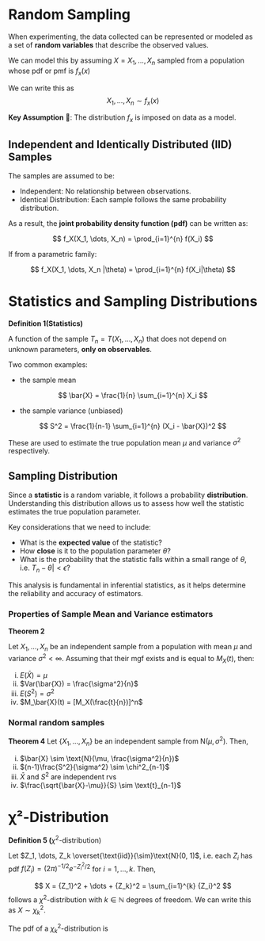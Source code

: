 # Random Sampling

When experimenting, the data collected can be represented or modeled as a set of **random variables** that describe the observed values.

We can model this by assuming $X = {X_1,\dots, X_n}$ sampled from a population whose pdf or pmf is $f_x(x)$

We can write this as $${X_1,\dots, X_n} \sim f_x(x)$$

::: {#nte-sampling}
**Key Assumption** 📌: The distribution $f_x$ is imposed on data as a model.
:::

## Independent and Identically Distributed (IID) Samples

The samples are assumed to be:

-   Independent: No relationship between observations.
-   Identical Distribution: Each sample follows the same probability distribution.

As a result, the **joint probability density function (pdf)** can be written as:

$$ f_X(X_1, \dots, X_n) = \prod_{i=1}^{n} f(X_i) $$

If from a parametric family:

$$ f_X(X_1, \dots, X_n |\theta) = \prod_{i=1}^{n} f(X_i|\theta) $$

# Statistics and Sampling Distributions

::: {#def-statistics}
**Definition 1(Statistics)**

A function of the sample $T_n = T(X_1, \dots, X_n)$ that does not depend on unknown parameters, **only on observables**.
:::

Two common examples:

-   the sample mean

$$
\bar{X} = \frac{1}{n} \sum_{i=1}^{n} X_i 
$$

-   the sample variance (unbiased)

$$
S^2 = \frac{1}{n-1} \sum_{i=1}^{n} (X_i - \bar{X})^2
$$

These are used to estimate the true population mean $\mu$ and variance $\sigma^2$ respectively.

## Sampling Distribution

Since a **statistic** is a random variable, it follows a probability **distribution**. Understanding this distribution allows us to assess how well the statistic estimates the true population parameter.

Key considerations that we need to include:

-   What is the **expected value** of the statistic?
-   How **close** is it to the population parameter $\theta$?
-   What is the probability that the statistic falls within a small range of $\theta$, i.e. $T_n - \theta| < \epsilon$?

This analysis is fundamental in inferential statistics, as it helps determine the reliability and accuracy of estimators.

### Properties of Sample Mean and Variance estimators

::: {#thm-properties}
**Theorem 2**

Let $X_1,\dots, X_n$ be an independent sample from a population with mean $\mu$ and variance $\sigma^2 < \infty$. Assuming that their mgf exists and is equal to $M_X(t)$, then:

i.  $E(\bar{X}) = \mu$
ii. $Var(\bar{X}) = \frac{\sigma^2}{n}$
iii. $E(S^2) = \sigma^2$
iv. $M_\bar{X}(t) = [M_X(\frac{t}{n})]^n$
:::

### Normal random samples

::: {thm-randomsample}
**Theorem 4** Let $\{X_1, \dots, X_n\}$ be an independent sample from $\text{N}(\mu, \sigma^2)$. Then,

i.  $\bar{X} \sim \text{N}(\mu, \frac{\sigma^2}{n})$
ii. $(n-1)\frac{S^2}{\sigma^2} \sim \chi^2_{n-1}$
iii. $\bar{X}$ and $S^2$ are independent rvs
iv. $\frac{\sqrt{\bar{X}-\mu}}{S} \sim \text{t}_{n-1}$
:::

# χ²-Distribution

::: {def-chisquare}
**Definition 5 (**$\chi^2$-distribution)

Let $Z_1, \dots, Z_k \overset{\text{iid}}{\sim}\text{N}(0, 1)$, i.e. each $Z_i$ has pdf $f(Z_i) = (2\pi)^{-1/2}e^{-Z_i^2/2}$ for $i = 1, \dots, k$. Then,

$$
X = {Z_1}^2 + \dots + {Z_k}^2 = \sum_{i=1}^{k} {Z_i}^2
$$ follows a $\chi^2$-distribution with $k \in \mathbb{N}$ degrees of freedom. We can write this as $X \sim \chi_{k}^{2}$.
:::

The pdf of a $\chi_{k}^{2}$-distribution is


